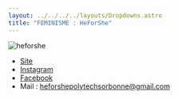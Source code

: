 ```yaml
---
layout: ../../../../layouts/Dropdowns.astro
title: "FEMINISME : HeForShe"
---
```

![heforshe](/assets/assos/heforshe.png)  
- [Site](https://heforshepolytechsorbonne.odoo.com/)  
- [Instagram](https://www.instagram.com/heforshepolytechsorbonne/?hl=fr)  
- [Facebook](https://www.facebook.com/heforshepolytechsorbonne/)  
- Mail : heforshepolytechsorbonne@gmail.com